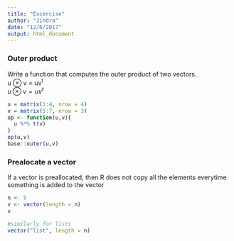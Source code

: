```yaml
---
title: "Excercise"
author: "Jindra"
date: "12/6/2017"
output: html_document
---
```

### Outer product
Write a function that computes the outer product of two vectors.  
u ⊗ v = uv<sup>t</sup>  
$u ⊗ v = uv^{t}$
```r
u = matrix(1:4, nrow = 4)
v = matrix(5:7, nrow = 3) 
op <- function(u,v){
  u %*% t(v)
}
op(u,v)
base::outer(u,v)
```

### Prealocate a vector
If a vector is preallocated, then R does not copy all the elements everytime something is added to the vector
```r
n <- 5
v <- vector(length = n)
v

#similarly for lists
vector("list", length = n)
```

